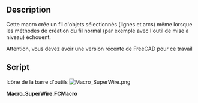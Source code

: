 <languages/>

{{Macro/fr
|Name=SuperWire
|Icon=Macro_SuperWire.png
|Description=Cette macro crée une polyligne à partir d'objets sélectionnés (lignes et arcs) même lorsque les méthodes de création de polyligne normal (par exemple avec l'outil de mise à niveau) échouent.
|Author=Yorik
|Version=0.1
|Date=2012-05-22
|FCVersion=Toutes
|Download=[https://wiki.freecad.org/images/e/e3/Macro_SuperWire.png Icône de la barre d'outils]
}}

==Description==

Cette macro crée un fil d'objets sélectionnés (lignes et arcs) même lorsque les méthodes de création du fil normal (par exemple avec l'outil de mise à niveau) échouent.

Attention, vous devez avoir une version récente de FreeCAD pour ce travail

==Script==

Icône de la barre d'outils
[[Image:Macro_SuperWire.png]]

'''Macro_SuperWire.FCMacro'''

{{MacroCode|code=
import FreeCAD,FreeCADGui,Part
try:
    import DraftGeomUtils as fcgeo
except:
    from draftlibs import fcgeo

sel = FreeCADGui.Selection.getSelection()
if not sel:
   FreeCAD.Console.PrintWarning("Select something first!")
else:
   elist = []
   for obj in sel:
       if hasattr(obj,"Shape"):
           elist.append(obj.Shape.Edges[0])
   wire = fcgeo.superWire(elist)
   if wire:
       Part.show(wire)
   else:
       FreeCAD.Console.PrintError("SuperWire operation failed!")
}}